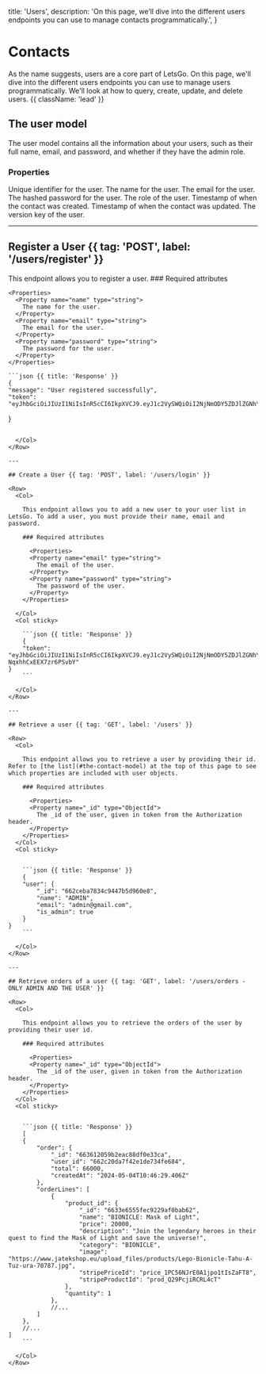   title: 'Users',
  description:
    'On this page, we’ll dive into the different users endpoints you can use to manage contacts programmatically.',
}

# Contacts

As the name suggests, users are a core part of LetsGo. On this page, we'll dive into the different users endpoints you can use to manage users programmatically. We'll look at how to query, create, update, and delete users. {{ className: 'lead' }}

## The user model

The user model contains all the information about your users, such as their full name, email, and password, and whether if they have the admin role.

### Properties

<Properties>
  <Property name="_id" type="ObjectId">
    Unique identifier for the user.
  </Property>
  <Property name="name" type="string">
    The name for the user.
  </Property>
  <Property name="email" type="string">
    The email for the user.
  </Property>
  <Property name="password" type="string">
    The hashed password for the user.
  </Property>
  <Property name="is_admin" type="boolean">
    The role of the user.
  </Property>
  <Property name="created_at" type="date">
    Timestamp of when the contact was created.
  </Property>
  <Property name="updated_at" type="date">
    Timestamp of when the contact was updated.
  </Property>
  <Property name="__v" type="int-32">
    The version key of the user.
  </Property>
</Properties>

---

## Register a User {{ tag: 'POST', label: '/users/register' }}

<Row>
  <Col>
    This endpoint allows you to register a user.
  ### Required attributes

    <Properties>
      <Property name="name" type="string">
        The name for the user.
      </Property>
      <Property name="email" type="string">
        The email for the user.
      </Property>
      <Property name="password" type="string">
        The password for the user.
      </Property>
    </Properties>

  </Col>
  <Col sticky>

    ```json {{ title: 'Response' }}
    {
    "message": "User registered successfully",
    "token": "eyJhbGciOiJIUzI1NiIsInR5cCI6IkpXVCJ9.eyJ1c2VySWQiOiI2NjNmODY5ZDJlZGNhYjhmMTZhN2ExODciLCJpYXQiOjE3MTU0MzkyNjEsImV4cCI6MTcxNTUyNTY2MX0.CdkcbMM1sm9kceWSopbXlrYZUqhpbrQGUCOgJcvOES0"

}
```

  </Col>
</Row>

---

## Create a User {{ tag: 'POST', label: '/users/login' }}

<Row>
  <Col>

    This endpoint allows you to add a new user to your user list in LetsGo. To add a user, you must provide their name, email and password.

    ### Required attributes

      <Properties>
      <Property name="email" type="string">
        The email of the user.
      </Property>
      <Property name="password" type="string">
        The password of the user.
      </Property>
    </Properties>

  </Col>
  <Col sticky>

    ```json {{ title: 'Response' }}
    {
    "token": "eyJhbGciOiJIUzI1NiIsInR5cCI6IkpXVCJ9.eyJ1c2VySWQiOiI2NjNmODY5ZDJlZGNhYjhmMTZhN2ExODciLCJpYXQiOjE3MTU0Mzk1MDUsImV4cCI6MTcxNTUyNTkwNX0.3_4oS1eyIubo2YfXTD8xe_B-NqxhhCxEEX7zr6PSvbY"
}
    ```

  </Col>
</Row>

---

## Retrieve a user {{ tag: 'GET', label: '/users' }}

<Row>
  <Col>

    This endpoint allows you to retrieve a user by providing their id. Refer to [the list](#the-contact-model) at the top of this page to see which properties are included with user objects.

    ### Required attributes

      <Properties>
      <Property name="_id" type="ObjectId">
        The _id of the user, given in token from the Authorization header.
      </Property>
    </Properties>
  </Col>
  <Col sticky>


    ```json {{ title: 'Response' }}
    {
    "user": {
        "_id": "662ceba7834c9447b5d960e8",
        "name": "ADMIN",
        "email": "admin@gmail.com",
        "is_admin": true
    }
}
    ```

  </Col>
</Row>

---

## Retrieve orders of a user {{ tag: 'GET', label: '/users/orders - ONLY ADMIN AND THE USER' }}

<Row>
  <Col>

    This endpoint allows you to retrieve the orders of the user by providing their user id.

    ### Required attributes

      <Properties>
      <Property name="_id" type="ObjectId">
        The _id of the user, given in token from the Authorization header.
      </Property>
    </Properties>
  </Col>
  <Col sticky>


    ```json {{ title: 'Response' }}
    [
    {
        "order": {
            "_id": "663612059b2eac88df0e33ca",
            "user_id": "662c20da7f42e1de734fe684",
            "total": 66000,
            "createdAt": "2024-05-04T10:46:29.406Z"
        },
        "orderLines": [
            {
                "product_id": {
                    "_id": "6633e6555fec9229af0bab62",
                    "name": "BIONICLE: Mask of Light",
                    "price": 20000,
                    "description": "Join the legendary heroes in their quest to find the Mask of Light and save the universe!",
                    "category": "BIONICLE",
                    "image": "https://www.jatekshop.eu/upload_files/products/Lego-Bionicle-Tahu-A-Tuz-ura-70787.jpg",
                    "stripePriceId": "price_1PC56NJrE0A1jpo1tIsZaFT8",
                    "stripeProductId": "prod_Q29PcjiRCRL4cT"
                },
                "quantity": 1
            },
            //...
        ]
    },
    //...
]
    ```

  </Col>
</Row>